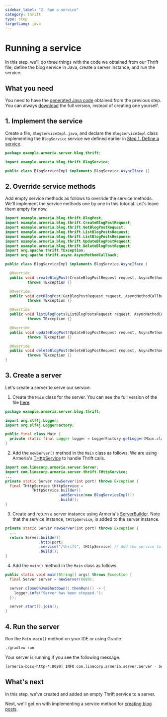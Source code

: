 ```yaml
---
sidebar_label: "2. Run a service"
category: thrift
type: step
targetLang: java
---
```


# Running a service

In this step, we'll do three things with the code we obtained from our Thrift file; define the blog service in Java, create a server instance, and run the service.

<TutorialSteps current={2} />

## What you need

You need to have the [generated Java code](/docs/tutorials/thrift/define-service#3-compile-the-thrift-file) obtained from the previous step.
You can always [download](https://github.com/line/armeria-examples/tree/main/tutorials/thrift) the full version, instead of creating one yourself.

## 1. Implement the service

Create a file, `BlogServiceImpl.java`, and declare the `BlogServiceImpl` class implementing the `BlogService` service we defined earlier in [Step 1. Define a service](/docs/tutorials/thrift/define-service).

```java title="BlogServiceImpl.java"
package example.armeria.server.blog.thrift;

import example.armeria.blog.thrift.BlogService;

public class BlogServiceImpl implements BlogService.AsyncIface {}
```

## 2. Override service methods

Add empty service methods as follows to override the service methods.
We'll implement the service methods one by one in this tutorial.
Let's leave them empty for now.

```java title="BlogServiceImpl.java"
import example.armeria.blog.thrift.BlogPost;
import example.armeria.blog.thrift.CreateBlogPostRequest;
import example.armeria.blog.thrift.GetBlogPostRequest;
import example.armeria.blog.thrift.ListBlogPostsRequest;
import example.armeria.blog.thrift.ListBlogPostsResponse;
import example.armeria.blog.thrift.UpdateBlogPostRequest;
import example.armeria.blog.thrift.DeleteBlogPostRequest;
import org.apache.thrift.TException;
import org.apache.thrift.async.AsyncMethodCallback;

public class BlogServiceImpl implements BlogService.AsyncIface {

  @Override
  public void createBlogPost(CreateBlogPostRequest request, AsyncMethodCallback<BlogPost> resultHandler)
          throws TException {}

  @Override
  public void getBlogPost(GetBlogPostRequest request, AsyncMethodCallback<BlogPost> resultHandler)
          throws TException {}

  @Override
  public void listBlogPosts(ListBlogPostsRequest request, AsyncMethodCallback<ListBlogPostsResponse> resultHandler)
          throws TException {}

  @Override
  public void updateBlogPost(UpdateBlogPostRequest request, AsyncMethodCallback<BlogPost> resultHandler)
          throws TException {}

  @Override
  public void deleteBlogPost(DeleteBlogPostRequest request, AsyncMethodCallback<Void> resultHandler)
          throws TException {}
}
```

## 3. Create a server

Let's create a server to serve our service.

1. Create the `Main` class for the server.
You can see the full version of the file [here](https://github.com/line/armeria-examples/tree/main/tutorials/thrift/src/main/java/example/armeria/server/blog/thrift/Main.java).
  ```java title="Main.java"
  package example.armeria.server.blog.thrift;

  import org.slf4j.Logger;
  import org.slf4j.LoggerFactory;

  public final class Main {
    private static final Logger logger = LoggerFactory.getLogger(Main.class);
  }
  ```
2. Add the `newServer()` method in the `Main` class as follows.
We are using Armeria's [THttpService](type) to handle Thrift calls.
  ```java title="Main.java"
  import com.linecorp.armeria.server.Server;
  import com.linecorp.armeria.server.thrift.THttpService;
  ...
  private static Server newServer(int port) throws Exception {
    final THttpService tHttpService =
              THttpService.builder()
                          .addService(new BlogServiceImpl())
                          .build();
  }
  ```
3. Create and return a server instance using Armeria's [ServerBuilder](type).
Note that the service instance, `tHttpService`, is added to the server instance.
  ```java title="Main.java"
  private static Server newServer(int port) throws Exception {
    ...
    return Server.builder()
                 .http(port)
                 .service("/thrift", tHttpService) // Add the service to server
                 .build();
  }
  ```
4. Add the `main()` method in the `Main` class as follows.
  ```java title="Main.java"
  public static void main(String[] args) throws Exception {
    final Server server = newServer(8080);

    server.closeOnJvmShutdown().thenRun(() -> {
      logger.info("Server has been stopped.");
    });

    server.start().join();
  }
  ```

## 4. Run the server

Run the `Main.main()` method on your IDE or using Gradle.
```bash
./gradlew run
```

Your server is running if you see the following message.
```bash
[armeria-boss-http-*:8080] INFO com.linecorp.armeria.server.Server - Serving HTTP at /[0:0:0:0:0:0:0:0]:8080 - http://127.0.0.1:8080/
```

## What's next

In this step, we've created and added an empty Thrift service to a server.

Next, we'll get on with implementing a service method for [creating blog posts](/docs/tutorials/thrift/implement-create).

<TutorialSteps current={2} />
